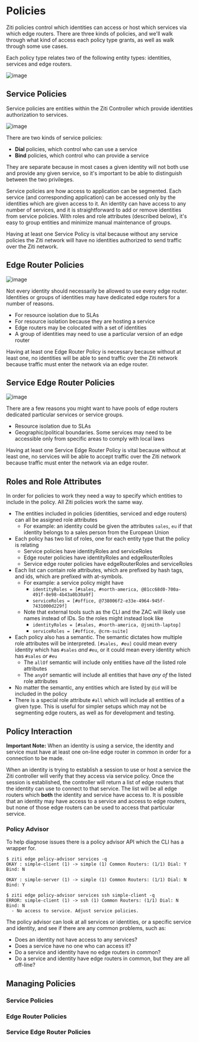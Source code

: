
# Policies
Ziti policies control which identities can access or host which services
via which edge routers. There are three kinds of policies, and we'll walk 
through what kind of access each policy type grants, as well as walk through
some use cases.

Each policy type relates two of the following entity types: identities, services and edge routers.

![image](/img/policy-entities.png)

## Service Policies
Service policies are entities within the Ziti Controller which provide 
identities authorization to services. 

![image](/img/service-policies.png)

There are two kinds of service policies:

  * **Dial** policies, which control who can use a service
  * **Bind** policies, which control who can provide a service
  
They are separate because in most cases a given identity will not 
both use and provide any given service, so it's important to be able
to distinguish between the two privileges.   

Service policies are how access to application can be segmented. Each service 
(and corresponding application) can be accessed only by the identities 
which are given access to it. An identity can have access to any number 
of services, and it is straightforward to add or remove identities from 
service policies. With roles and role attributes (described below), it's
easy to group entities and minimize manual maintenance of groups.

Having at least one Service Policy is vital because without any 
service policies the Ziti network will have no identities authorized 
to send traffic over the Ziti network.

## Edge Router Policies
<ERPBrief />

![image](/img/edge-router-policies.png)

Not every identity should necessarily be allowed to use every edge router. 
Identities or groups of identities may have dedicated edge routers for a 
number of reasons.

  * For resource isolation due to SLAs
  * For resource isolation because they are hosting a service 
  * Edge routers may be colocated with a set of identities
  * A group of identities may need to use a particular version of an edge router 

Having at least one Edge Router Policy is necessary because without at least one, 
no identities will be able to send traffic over the Ziti network because traffic 
must enter the network via an edge router.

## Service Edge Router Policies
<SERPBrief />

![image](/img/service-edge-router-policies.png)

There are a few reasons you might want to have pools of edge routers dedicated 
particular services or service groups.

  * Resource isolation due to SLAs
  * Geographic/political boundaries. Some services may need to be accessible only from specific areas to comply with local laws 

Having at least one Service Edge Router Policy is vital because without at least one, 
no services will be able to accept traffic over the Ziti network because traffic must 
enter the network via an edge router.

## Roles and Role Attributes
In order for policies to work they need a way to specify which entities to include
in the policy. All Ziti policies work the same way. 

  * The entities included in policies (identities, serviced and edge routers) can all be assigned role attributes
      * For example: an identity could be given the attributes `sales`, `eu` if that identity belongs to a sales person from the European Union
  * Each policy has two list of roles, one for each entity type that the policy is relating 
      * Service policies have identityRoles and serviceRoles
      * Edge router policies have identityRoles and edgeRouterRoles
      * Service edge router policies have edgeRouterRoles and serviceRoles
  * Each list can contain role attributes, which are prefixed by hash tags, and ids, which are prefixed with at-symbols.
      * For example: a service policy might have 
          * `identityRoles = [#sales, #north-america, @81cc68d0-700a-491f-8e98-4b43a0b30a9f]` 
          * `serviceRoles = [#office, @738006f2-e33e-4964-945f-7431000d229f]`
      * Note that external tools such as the CLI and the ZAC will likely use names instead of IDs. So the roles might instead look like 
          * `identityRoles = [#sales, #north-america, @jsmith-laptop]` 
          * `serviceRoles = [#office, @crm-suite]`
  * Each policy also has a semantic. The semantic dictates how multiple role attributes will be interpreted. `[#sales, #eu]` could mean every identity which has `#sales` *and* `#eu`, or it could mean every identity which has `#sales` *or* `#eu`
      * The `allOf` semantic will include only entities have *all* the listed role attributes
      * The `anyOf` semantic will include all entities that have *any of* the listed role attributes
  * No matter the semantic, any entities which are listed by `@id` will be included in the policy
  * There is a special role attribute `#all` which will include all entities of a given type. This is useful for simpler setups which may not be segmenting edge routers, as well as for development and testing.

## Policy Interaction
**Important Note:** When an identity is using a service, the identity
 and service must have at least one on-line edge router in common in 
 order for a connection to be made. 
 
When an identity is trying to establish a session to use or host a service the Ziti
controller will verify that they access via service policy. Once the session is 
established, the controller will return a list of edge routers that the identity 
can use to connect to that service. The list will be all edge routers which **both**
the identity and service have access to. It is possible that an identity may have
access to a service and access to edge routers, but none of those edge routers
can be used to access that particular service. 

### Policy Advisor 
To help diagnose issues there is a policy advisor API which the CLI has a wrapper for.

    $ ziti edge policy-advisor services -q
    OKAY : simple-client (1) -> simple (1) Common Routers: (1/1) Dial: Y Bind: N 

    OKAY : simple-server (1) -> simple (1) Common Routers: (1/1) Dial: N Bind: Y

    $ ziti edge policy-advisor services ssh simple-client -q
    ERROR: simple-client (1) -> ssh (1) Common Routers: (1/1) Dial: N Bind: N 
      - No access to service. Adjust service policies.
 

The policy advisor can look at all services or identities, or a specific service
 and identity, and see if there are any common problems, such as:

  * Does an identity not have access to any services?
  * Does a service have no one who can access it?
  * Do a service and identity have no edge routers in common?
  * Do a service and identity have edge routers in common, but they are all off-line?

## Managing Policies
### Service Policies

<CreateSPsMd />

### Edge Router Policies

<CreateERPsMd />

### Service Edge Router Policies

<CreateSERPsMd />
